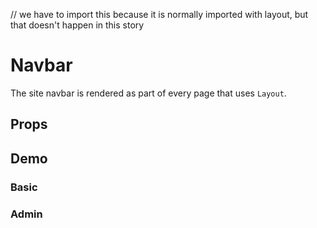 // we have to import this because it is normally imported with layout, but that doesn't happen in this story

<Meta title="layout/Navbar" component={Navbar} decorators={[withKnobs]} />

# Navbar
The site navbar is rendered as part of every page that uses `Layout`.

## Props
<Props of={Navbar} />

## Demo
### Basic

<Preview>
    <Story name="basic">
        <Navbar pageName={text("Active Page Path", "")} />
    </Story>
</Preview>

### Admin

<Preview>
    <Story name="admin">
        <Navbar pageName={text("Active Page Path", "")} admin />
    </Story>
</Preview>

